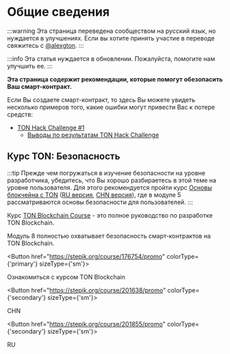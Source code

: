 
# Общие сведения

:::warning
Эта страница переведена сообществом на русский язык, но нуждается в улучшениях. Если вы хотите принять участие в переводе свяжитесь с [@alexgton](https://t.me/alexgton).
:::

:::info
Эта статья нуждается в обновлении. Пожалуйста, помогите нам улучшить ее.
:::

**Эта страница содержит рекомендации, которые помогут обезопасить Ваш смарт-контракт.**

Если Вы создаете смарт-контракт, то здесь Вы можете увидеть несколько примеров того, какие ошибки могут привести Вас к потере средств:

- [TON Hack Challenge #1](https://github.com/ton-blockchain/hack-challenge-1)
  - [Выводы по результатам TON Hack Challenge](/v3/guidelines/smart-contracts/security/ton-hack-challenge-1)

## Курс TON: Безопасность

:::tip
Прежде чем погружаться в изучение безопасности на уровне разработчика, убедитесь, что Вы хорошо разбираетесь в этой теме на уровне пользователя. Для этого рекомендуется пройти курс [Основы блокчейна с TON](https://stepik.org/course/201294/promo) ([RU версия](https://stepik.org/course/202221/), [CHN версия](https://stepik.org/course/200976/)), где в модуле 5 рассматриваются основы безопасности для пользователей.
:::

Курс [TON Blockchain Course](https://stepik.org/course/176754/) - это полное руководство по разработке TON Blockchain.

Модуль 8 полностью охватывает безопасность смарт-контрактов на TON Blockchain.

<Button href="https://stepik.org/course/176754/promo"
        colorType={'primary'} sizeType={'sm'}>

Ознакомиться с курсом TON Blockchain

</Button>

<Button href="https://stepik.org/course/201638/promo"
        colorType={'secondary'} sizeType={'sm'}>

CHN

</Button>

<Button href="https://stepik.org/course/201855/promo"
        colorType={'secondary'} sizeType={'sm'}>

RU

</Button>
